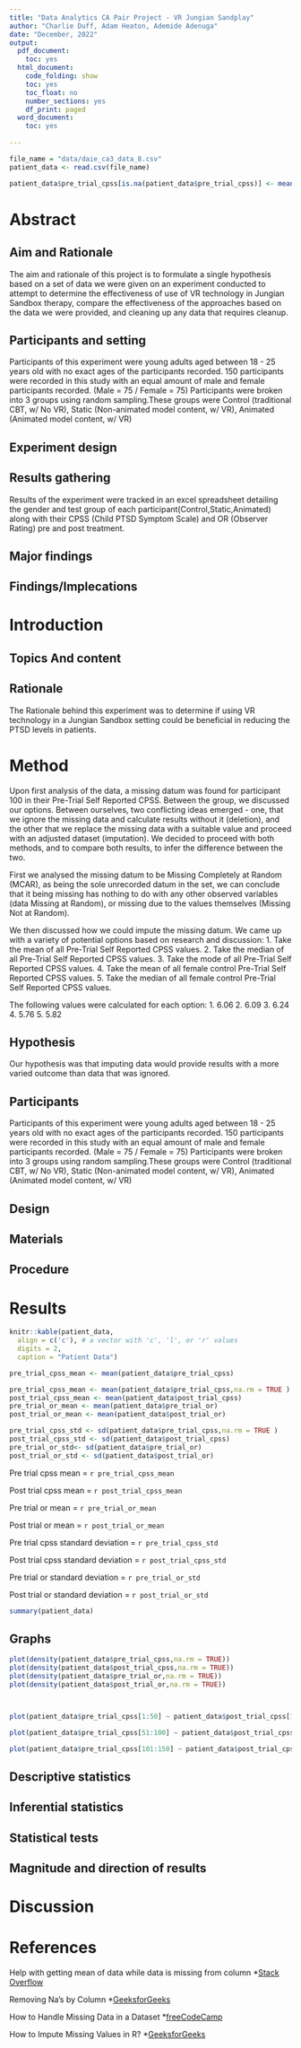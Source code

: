```yaml
---
title: "Data Analytics CA Pair Project - VR Jungian Sandplay"
author: "Charlie Duff, Adam Heaton, Ademide Adenuga"
date: "December, 2022"
output:
  pdf_document:
    toc: yes
  html_document:
    code_folding: show
    toc: yes
    toc_float: no
    number_sections: yes
    df_print: paged
  word_document:
    toc: yes
    
---
```

```r
file_name = "data/daie_ca3_data_8.csv"
patient_data <- read.csv(file_name)

patient_data$pre_trial_cpss[is.na(patient_data$pre_trial_cpss)] <- mean(patient_data$pre_trial_cpss,na.rm = TRUE)


```

# Abstract

## Aim and Rationale
The aim and rationale of this project is to formulate a single hypothesis based on a set of data we were given on an experiment conducted to attempt to determine the effectiveness of use of VR technology in Jungian Sandbox therapy, compare the effectiveness of the approaches based on the data we were provided, and cleaning up any data that requires cleanup. 

## Participants and setting
Participants of this experiment were young adults aged between 18 - 25 years old with no exact ages of the participants recorded. 150 participants were recorded in this study with an equal amount of male and female participants recorded. (Male = 75 / Female = 75)
Participants were broken into 3 groups using random sampling.These groups were Control (traditional CBT, w/ No VR), Static (Non-animated model content, w/ VR), Animated (Animated model content, w/ VR)

## Experiment design

## Results gathering
Results of the experiment were tracked in an excel spreadsheet detailing the gender and test group of each participant(Control,Static,Animated) along with their CPSS (Child PTSD Symptom Scale) and OR (Observer Rating) pre and post treatment.

## Major findings


## Findings/Implecations

# Introduction

## Topics And content

## Rationale
The Rationale behind this experiment was to determine if using VR technology in a Jungian Sandbox setting could be beneficial in reducing the PTSD levels in patients. 

# Method
Upon first analysis of the data, a missing datum was found for participant 100 in their Pre-Trial Self Reported CPSS. Between the group, we discussed our options. Between ourselves, two conflicting ideas emerged - one, that we ignore the missing data and calculate results without it (deletion), and the other that we replace the missing data with a suitable value and proceed with an adjusted dataset (imputation). We decided to proceed with both methods, and to compare both results, to infer the difference between the two.

First we analysed the missing datum to be Missing Completely at Random (MCAR), as being the sole unrecorded datum in the set, we can conclude that it being missing has nothing to do with any other observed variables (data Missing at Random), or missing due to the values themselves (Missing Not at Random). 

We then discussed how we could impute the missing datum. We came up with a variety of potential options based on research and discussion:
1. Take the mean of all Pre-Trial Self Reported CPSS values. 
2. Take the median of all Pre-Trial Self Reported CPSS values.
3. Take the mode of all Pre-Trial Self Reported CPSS values.
4. Take the mean of all female control Pre-Trial Self Reported CPSS values.
5. Take the median of all female control Pre-Trial Self Reported CPSS values.

The following values were calculated for each option:
1. 6.06
2. 6.09
3. 6.24
4. 5.76
5. 5.82

## Hypothesis
Our hypothesis was that imputing data would provide results with a more varied outcome than data that was ignored.

## Participants
Participants of this experiment were young adults aged between 18 - 25 years old with no exact ages of the participants recorded. 150 participants were recorded in this study with an equal amount of male and female participants recorded. (Male = 75 / Female = 75)
Participants were broken into 3 groups using random sampling.These groups were Control (traditional CBT, w/ No VR), Static (Non-animated model content, w/ VR), Animated (Animated model content, w/ VR)

## Design

## Materials

## Procedure

# Results
```r
knitr::kable(patient_data,
  align = c('c'), # a vector with 'c', 'l', or 'r' values
  digits = 2,
  caption = "Patient Data")

pre_trial_cpss_mean <- mean(patient_data$pre_trial_cpss)

```


```r
pre_trial_cpss_mean <- mean(patient_data$pre_trial_cpss,na.rm = TRUE )
post_trial_cpss_mean <- mean(patient_data$post_trial_cpss)
pre_trial_or_mean <- mean(patient_data$pre_trial_or)
post_trial_or_mean <- mean(patient_data$post_trial_or)

pre_trial_cpss_std <- sd(patient_data$pre_trial_cpss,na.rm = TRUE )
post_trial_cpss_std <- sd(patient_data$post_trial_cpss)
pre_trial_or_std<- sd(patient_data$pre_trial_or)
post_trial_or_std <- sd(patient_data$post_trial_or)

```
 Pre trial cpss mean = `r pre_trial_cpss_mean`
 
 Post trial cpss mean = `r post_trial_cpss_mean`
 
 Pre trial or mean = `r pre_trial_or_mean`
 
 Post trial or mean = `r post_trial_or_mean`
 
 
 Pre trial cpss standard deviation = `r pre_trial_cpss_std`
 
 Post trial cpss standard deviation = `r post_trial_cpss_std`
 
 Pre trial or standard deviation = `r pre_trial_or_std`
 
 Post trial or standard deviation = `r post_trial_or_std`
 
```r
summary(patient_data)

```
## Graphs
```r

plot(density(patient_data$pre_trial_cpss,na.rm = TRUE))
plot(density(patient_data$post_trial_cpss,na.rm = TRUE))
plot(density(patient_data$pre_trial_or,na.rm = TRUE))
plot(density(patient_data$post_trial_or,na.rm = TRUE))



plot(patient_data$pre_trial_cpss[1:50] ~ patient_data$post_trial_cpss[1:50], type="p",xlim = c(0,10), ylim = c(0,10), patient_data, main = "Self Reported Data - Static", xlab = "Pre-Trial Report", ylab = "Post Trial Report")

plot(patient_data$pre_trial_cpss[51:100] ~ patient_data$post_trial_cpss[51:100], type="p",xlim = c(0,10), ylim = c(0,10), patient_data, main = "Self Reported Data - Control", xlab = "Pre-Trial Report", ylab = "Post Trial Report")

plot(patient_data$pre_trial_cpss[101:150] ~ patient_data$post_trial_cpss[101:150], type="p",xlim = c(0,10), ylim = c(0,10), patient_data, main = "Self Reported Data - Animated", xlab = "Pre-Trial Report", ylab = "Post Trial Report")

```

## Descriptive statistics

## Inferential statistics

## Statistical tests

## Magnitude and direction of results

# Discussion

# References
Help with getting mean of data while data is missing from column *[Stack Overflow](https://stackoverflow.com/questions/23163863/mean-of-a-column-in-a-data-frame-given-the-columns-name)

Removing Na's by Column *[GeeksforGeeks](https://www.geeksforgeeks.org/remove-rows-with-na-in-one-column-of-r-dataframe/)

How to Handle Missing Data in a Dataset *[freeCodeCamp](https://www.freecodecamp.org/news/how-to-handle-missing-data-in-a-dataset/)

How to Impute Missing Values in R? *[GeeksforGeeks](https://www.geeksforgeeks.org/how-to-impute-missing-values-in-r/)

